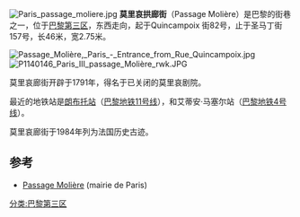 [[File:Paris_passage_moliere.jpg|right]]
'''莫里哀拱廊街'''（Passage Molière）是巴黎的街巷之一，位于[[巴黎第三区|巴黎第三区]]，东西走向，起于Quincampoix 街82号，止于圣马丁街157号，长46米，宽2.75米。

[[File:Passage_Molière,_Paris_-_Entrance_from_Rue_Quincampoix.jpg|thumb]]
[[File:P1140146_Paris_III_passage_Molière_rwk.JPG|thumb]]

莫里哀廊街开辟于1791年，得名于已关闭的莫里哀剧院。

最近的地铁站是[[朗布托站|朗布托站]]（[[巴黎地铁11号线|巴黎地铁11号线]]），和艾蒂安·马塞尔站（[[巴黎地铁4号线|巴黎地铁4号线]]）。

莫里哀廊街于1984年列为法国历史古迹。

== 参考 ==
* [http://www.v2asp.paris.fr/commun/v2asp/v2/nomenclature_voies/Voieactu/6333.nom.htm Passage Molière] (mairie de Paris)
[[分类:巴黎第三区|分类:巴黎第三区]]